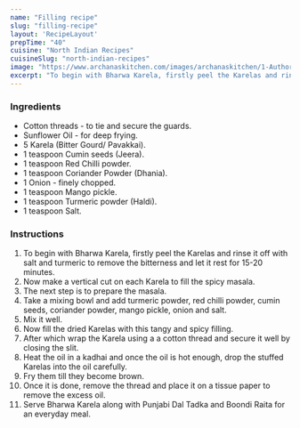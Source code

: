 ---
name: "Filling recipe"
slug: "filling-recipe"
layout: 'RecipeLayout'
prepTime: "40"
cuisine: "North Indian Recipes"
cuisineSlug: "north-indian-recipes"
image: "https://www.archanaskitchen.com/images/archanaskitchen/1-Author/Madhuri_Aggarwal/Bharwa_Karela__Stuffed_Bittergourd_1600.jpg"
excerpt: "To begin with Bharwa Karela, firstly peel the Karelas and rinse it off with salt and turmeric to remove the bitterness and let it rest for 15-20 minutes"
---

### Ingredients

- Cotton threads - to tie and secure the guards.
- Sunflower Oil - for deep frying.
- 5 Karela (Bitter Gourd/ Pavakkai).
- 1 teaspoon Cumin seeds (Jeera).
- 1 teaspoon Red Chilli powder.
- 1 teaspoon Coriander Powder (Dhania).
- 1 Onion - finely chopped.
- 1 teaspoon Mango pickle.
- 1 teaspoon Turmeric powder (Haldi).
- 1 teaspoon Salt.

### Instructions

1. To begin with Bharwa Karela, firstly peel the Karelas and rinse it off with salt and turmeric to remove the bitterness and let it rest for 15-20 minutes.
1. Now make a vertical cut on each Karela to fill the spicy masala.
1. The next step is to prepare the masala.
1. Take a mixing bowl and add turmeric powder, red chilli powder, cumin seeds, coriander powder, mango pickle, onion and salt.
1. Mix it well.
1. Now fill the dried Karelas with this tangy and spicy filling.
1. After which wrap the Karela using a a cotton thread and secure it well by closing the slit.
1. Heat the oil in a kadhai and once the oil is hot enough, drop the stuffed Karelas into the oil carefully.
1. Fry them till they become brown.
1. Once it is done, remove the thread and place it on a tissue paper to remove the excess oil.
1. Serve Bharwa Karela along with Punjabi Dal Tadka and Boondi Raita for an everyday meal.
